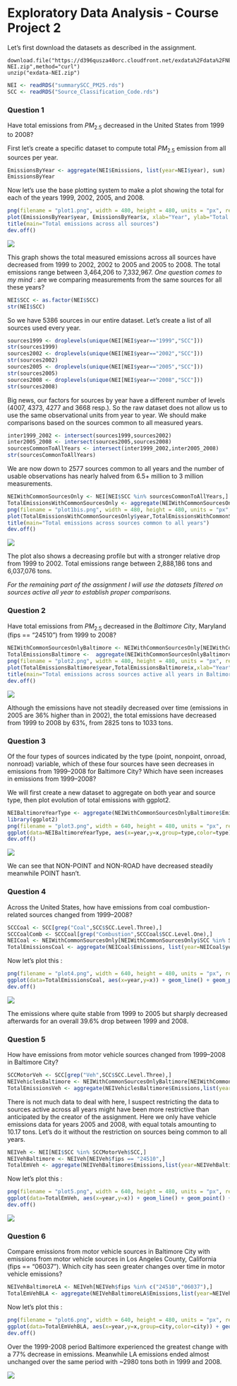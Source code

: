 Exploratory Data Analysis - Course Project 2
============================================

Let's first download the datasets as described in the assignment.

```
download.file("https://d396qusza40orc.cloudfront.net/exdata%2Fdata%2FNEI_data.zip",destfile="exdata-NEI.zip",method="curl")
unzip("exdata-NEI.zip")
```

```r
NEI <- readRDS("summarySCC_PM25.rds")
SCC <- readRDS("Source_Classification_Code.rds")
```

### Question 1

Have total emissions from $PM_{2.5}$ decreased in the United States from 1999 to 2008? 

First let's create a specific dataset to compute total $PM_{2.5}$ emission from all sources per year.

```r
EmissionsByYear <- aggregate(NEI$Emissions, list(year=NEI$year), sum)
EmissionsByYear
```

Now let's use the base plotting system to make a plot showing the total  for each of the years 1999, 2002, 2005, and 2008.

```r
png(filename = "plot1.png", width = 480, height = 480, units = "px", res=72, bg = "white")
plot(EmissionsByYear$year, EmissionsByYear$x, xlab="Year", ylab="Total emissions",pch=10)
title(main="Total emissions across all sources")
dev.off()
```

<img src="plot1.png" />

This graph shows the total measured emissions across all sources have decreased from 1999 to 2002, 2002 to 2005 and 2005 to 2008. The total emissions range between 3,464,206 to 7,332,967. *One question comes to my mind* : are we comparing measurements from the same sources for all these years? 

```r
NEI$SCC <- as.factor(NEI$SCC)
str(NEI$SCC)
```

So we have 5386 sources in our entire dataset. Let's create a list of all sources used every year.

```r
sources1999 <- droplevels(unique(NEI[NEI$year=="1999","SCC"]))
str(sources1999)
sources2002 <- droplevels(unique(NEI[NEI$year=="2002","SCC"]))
str(sources2002)
sources2005 <- droplevels(unique(NEI[NEI$year=="2005","SCC"]))
str(sources2005)
sources2008 <- droplevels(unique(NEI[NEI$year=="2008","SCC"]))
str(sources2008)
```

Big news, our factors for sources by year have a different number of levels (4007, 4373, 4277 and 3668 resp.). So the raw dataset does not allow us to use the same observational units from year to year. We should make comparisons based on the sources common to all measured years.

```r
inter1999_2002 <- intersect(sources1999,sources2002)
inter2005_2008 <- intersect(sources2005,sources2008)
sourcesCommonToAllYears <- intersect(inter1999_2002,inter2005_2008)
str(sourcesCommonToAllYears)
```

We are now down to 2577 sources common to all years and the number of usable observations has nearly halved from 6.5+ million to 3 million measurements.

```r
NEIWithCommonSourcesOnly <- NEI[NEI$SCC %in% sourcesCommonToAllYears,]
TotalEmissionsWithCommonSourcesOnly <- aggregate(NEIWithCommonSourcesOnly$Emissions, list(year=NEIWithCommonSourcesOnly$year), sum)
png(filename = "plot1bis.png", width = 480, height = 480, units = "px", res=72, bg = "white")
plot(TotalEmissionsWithCommonSourcesOnly$year,TotalEmissionsWithCommonSourcesOnly$x, xlab="Year", ylab="Total emissions",pch=10)
title(main="Total emissions across sources common to all years")
dev.off()
```

<img src="plot1bis.png" />

The plot also shows a decreasing profile but with a stronger relative drop from 1999 to 2002. Total emissions range between 2,888,186 tons and 6,037,076 tons.

*For the remaining part of the assignment I will use the datasets filtered on sources active all year to establish proper comparisons.*

### Question 2

Have total emissions from $PM_{2.5}$ decreased in the *Baltimore City*, Maryland (fips == "24510") from 1999 to 2008?

```r
NEIWithCommonSourcesOnlyBaltimore <- NEIWithCommonSourcesOnly[NEIWithCommonSourcesOnly$fips=="24510",]
TotalEmissionsBaltimore <-  aggregate(NEIWithCommonSourcesOnlyBaltimore$Emissions, list(year=NEIWithCommonSourcesOnlyBaltimore$year), sum)
png(filename = "plot2.png", width = 480, height = 480, units = "px", res=72, bg = "white")
plot(TotalEmissionsBaltimore$year,TotalEmissionsBaltimore$x,xlab="Year", ylab="Total emissions",pch=10)
title(main="Total emissions across sources active all years in Baltimore")
dev.off()
```

<img src="plot2.png" />

Although the emissions have not steadily decreased over time (emissions in 2005 are 36% higher than in 2002), the total emissions have decreased from 1999 to 2008 by 63%, from 2825 tons to 1033 tons.

### Question 3

Of the four types of sources indicated by the type (point, nonpoint, onroad, nonroad) variable, which of these four sources have seen decreases in emissions from 1999–2008 for Baltimore City? Which have seen increases in emissions from 1999–2008?

We will first create a new dataset to aggregate on both year and source type, then plot evolution of total emissions with ggplot2.

```r
NEIBaltimoreYearType <- aggregate(NEIWithCommonSourcesOnlyBaltimore$Emissions, list(year=NEIWithCommonSourcesOnlyBaltimore$year,type=NEIWithCommonSourcesOnlyBaltimore$type), sum)
library(ggplot2)
png(filename = "plot3.png", width = 640, height = 480, units = "px", res=72, bg = "white")
ggplot(data=NEIBaltimoreYearType, aes(x=year,y=x,group=type,color=type)) + geom_line() + geom_point() + ggtitle("Baltimore emissions per year and source type") + ylab("Total emssions (tons)") + xlab("Year")
dev.off()
```

<img src="plot3.png" />

We can see that NON-POINT and NON-ROAD have decreased steadily meanwhile POINT hasn't.

### Question 4

Across the United States, how have emissions from coal combustion-related sources changed from 1999–2008?

```r
SCCCoal <- SCC[grep("Coal",SCC$SCC.Level.Three),]
SCCCoalComb <- SCCCoal[grep("Combustion",SCCCoal$SCC.Level.One),]
NEICoal <- NEIWithCommonSourcesOnly[NEIWithCommonSourcesOnly$SCC %in% SCCCoalComb$SCC,]
TotalEmissionsCoal <- aggregate(NEICoal$Emissions, list(year=NEICoal$year), sum)
```

Now let's plot this :
```r
png(filename = "plot4.png", width = 640, height = 480, units = "px", res=72, bg = "white")
ggplot(data=TotalEmissionsCoal, aes(x=year,y=x)) + geom_line() + geom_point() + ggtitle("USA coal combustion-related emissions for sources active all years") + ylab("Total emssions (tons)") + xlab("Year")
dev.off()
```

<img src="plot4.png" />

The emissions where quite stable from 1999 to 2005 but sharply decreased afterwards for an overall 39.6% drop between 1999 and 2008.

### Question 5

How have emissions from motor vehicle sources changed from 1999–2008 in Baltimore City?

```r
SCCMotorVeh <- SCC[grep("Veh",SCC$SCC.Level.Three),]
NEIVehiclesBaltimore <- NEIWithCommonSourcesOnlyBaltimore[NEIWithCommonSourcesOnlyBaltimore$SCC %in% SCCMotorVeh$SCC,]
TotalEmissionsVeh <- aggregate(NEIVehiclesBaltimore$Emissions,list(year=NEIVehiclesBaltimore$year),sum)
```

There is not much data to deal with here, I suspect restricting the data to sources active across all years might have been more restrictive than anticipated by the creator of the assignment. Here we only have vehicle emissions data for years 2005 and 2008, with equal totals amounting to 10.17 tons. Let's do it without the restriction on sources being common to all years.

```r
NEIVeh <- NEI[NEI$SCC %in% SCCMotorVeh$SCC,]
NEIVehBaltimore <- NEIVeh[NEIVeh$fips == "24510",]
TotalEmVeh <- aggregate(NEIVehBaltimore$Emissions,list(year=NEIVehBaltimore$year),sum)
```

Now let's plot this :

```r
png(filename = "plot5.png", width = 640, height = 480, units = "px", res=72, bg = "white")
ggplot(data=TotalEmVeh, aes(x=year,y=x)) + geom_line() + geom_point() + ggtitle("Baltimore vehicle emissions") + ylab("Total emssions (tons)") + xlab("Year")
dev.off()
```

<img src="plot5.png" />

### Question 6

Compare emissions from motor vehicle sources in Baltimore City with emissions from motor vehicle sources in Los Angeles County, California (fips == "06037"). Which city has seen greater changes over time in motor vehicle emissions?

```r
NEIVehBaltimoreLA <- NEIVeh[NEIVeh$fips %in% c("24510","06037"),]
TotalEmVehBLA <- aggregate(NEIVehBaltimoreLA$Emissions,list(year=NEIVehBaltimoreLA$year,city=NEIVehBaltimoreLA$fips),sum)
```

Now let's plot this :

```r
png(filename = "plot6.png", width = 640, height = 480, units = "px", res=72, bg = "white")
ggplot(data=TotalEmVehBLA, aes(x=year,y=x,group=city,color=city)) + geom_line() + geom_point() + ggtitle("Baltimore vs LA vehicle emissions") + ylab("Total emssions (tons)") + xlab("Year")
dev.off()
```

Over the 1999-2008 period Baltimore experienced the greatest change with a 77% decrease in emissions. Meanwhile LA emissions ended almost unchanged over the same period with ~2980 tons both in 1999 and 2008.

<img src="plot6.png" />
